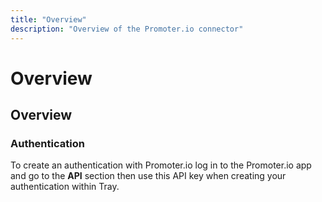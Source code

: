 ```yaml
---
title: "Overview"
description: "Overview of the Promoter.io connector"
---
```


# Overview

## Overview

### Authentication

To create an authentication with Promoter.io log in to the Promoter.io app and go to the **API** section then use this API key when creating your authentication within Tray.
